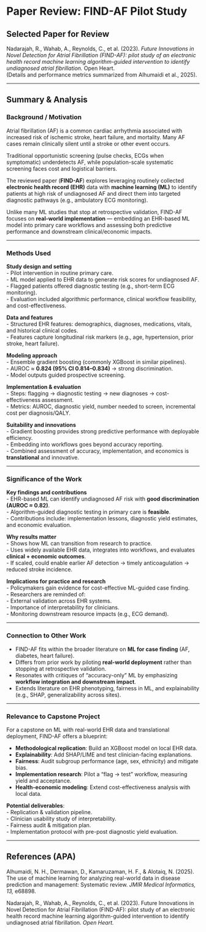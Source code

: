 # Paper Review: FIND-AF Pilot Study

## Selected Paper for Review
Nadarajah, R., Wahab, A., Reynolds, C., et al. (2023). *Future Innovations in Novel Detection for Atrial Fibrillation (FIND-AF): pilot study of an electronic health record machine learning algorithm-guided intervention to identify undiagnosed atrial fibrillation.* Open Heart.  
(Details and performance metrics summarized from Alhumaidi et al., 2025).

---

## Summary & Analysis


### Background / Motivation
Atrial fibrillation (AF) is a common cardiac arrhythmia associated with increased risk of ischemic stroke, heart failure, and mortality. Many AF cases remain clinically silent until a stroke or other event occurs.  

Traditional opportunistic screening (pulse checks, ECGs when symptomatic) underdetects AF, while population-scale systematic screening faces cost and logistical barriers.  

The reviewed paper (**FIND-AF**) explores leveraging routinely collected **electronic health record (EHR)** data with **machine learning (ML)** to identify patients at high risk of undiagnosed AF and direct them into targeted diagnostic pathways (e.g., ambulatory ECG monitoring).  

Unlike many ML studies that stop at retrospective validation, FIND-AF focuses on **real-world implementation** — embedding an EHR-based ML model into primary care workflows and assessing both predictive performance and downstream clinical/economic impacts.

---

### Methods Used

**Study design and setting**  
- Pilot intervention in routine primary care.  
- ML model applied to EHR data to generate risk scores for undiagnosed AF.  
- Flagged patients offered diagnostic testing (e.g., short-term ECG monitoring).  
- Evaluation included algorithmic performance, clinical workflow feasibility, and cost-effectiveness.  

**Data and features**  
- Structured EHR features: demographics, diagnoses, medications, vitals, and historical clinical codes.  
- Features capture longitudinal risk markers (e.g., age, hypertension, prior stroke, heart failure).  

**Modeling approach**  
- Ensemble gradient boosting (commonly XGBoost in similar pipelines).  
- AUROC ≈ **0.824 (95% CI 0.814–0.834)** → strong discrimination.  
- Model outputs guided prospective screening.  

**Implementation & evaluation**  
- Steps: flagging → diagnostic testing → new diagnoses → cost-effectiveness assessment.  
- Metrics: AUROC, diagnostic yield, number needed to screen, incremental cost per diagnosis/QALY.  

**Suitability and innovations**  
- Gradient boosting provides strong predictive performance with deployable efficiency.  
- Embedding into workflows goes beyond accuracy reporting.  
- Combined assessment of accuracy, implementation, and economics is **translational** and innovative.

---

### Significance of the Work

**Key findings and contributions**  
- EHR-based ML can identify undiagnosed AF risk with **good discrimination (AUROC ≈ 0.82)**.  
- Algorithm-guided diagnostic testing in primary care is **feasible**.  
- Contributions include: implementation lessons, diagnostic yield estimates, and economic evaluation.  

**Why results matter**  
- Shows how ML can transition from research to practice.  
- Uses widely available EHR data, integrates into workflows, and evaluates **clinical + economic outcomes**.  
- If scaled, could enable earlier AF detection → timely anticoagulation → reduced stroke incidence.  

**Implications for practice and research**  
- Policymakers gain evidence for cost-effective ML-guided case finding.  
- Researchers are reminded of:  
  - External validation across EHR systems.  
  - Importance of interpretability for clinicians.  
  - Monitoring downstream resource impacts (e.g., ECG demand).  

---

### Connection to Other Work
- FIND-AF fits within the broader literature on **ML for case finding** (AF, diabetes, heart failure).  
- Differs from prior work by piloting **real-world deployment** rather than stopping at retrospective validation.  
- Resonates with critiques of “accuracy-only” ML by emphasizing **workflow integration and downstream impact**.  
- Extends literature on EHR phenotyping, fairness in ML, and explainability (e.g., SHAP, generalizability across sites).  

---

### Relevance to Capstone Project
For a capstone on ML with real-world EHR data and translational deployment, FIND-AF offers a blueprint:  

- **Methodological replication**: Build an XGBoost model on local EHR data.  
- **Explainability**: Add SHAP/LIME and test clinician-facing explanations.  
- **Fairness**: Audit subgroup performance (age, sex, ethnicity) and mitigate bias.  
- **Implementation research**: Pilot a “flag → test” workflow, measuring yield and acceptance.  
- **Health-economic modeling**: Extend cost-effectiveness analysis with local data.  

**Potential deliverables**:  
- Replication & validation pipeline.  
- Clinician usability study of interpretability.  
- Fairness audit & mitigation plan.  
- Implementation protocol with pre-post diagnostic yield evaluation.  

---

## References (APA)

Alhumaidi, N. H., Dermawan, D., Kamaruzaman, H. F., & Alotaiq, N. (2025). The use of machine learning for analyzing real-world data in disease prediction and management: Systematic review. *JMIR Medical Informatics, 13,* e68898.  

Nadarajah, R., Wahab, A., Reynolds, C., et al. (2023). Future Innovations in Novel Detection for Atrial Fibrillation (FIND-AF): pilot study of an electronic health record machine learning algorithm-guided intervention to identify undiagnosed atrial fibrillation. *Open Heart.*  
